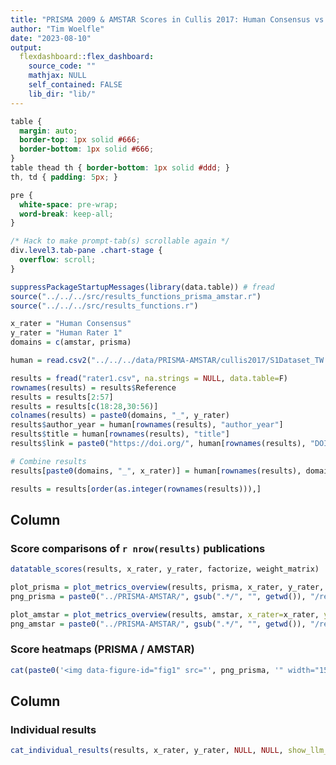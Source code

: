 ```yaml
---
title: "PRISMA 2009 & AMSTAR Scores in Cullis 2017: Human Consensus vs Human Rater 1"
author: "Tim Woelfle"
date: "2023-08-10"
output: 
  flexdashboard::flex_dashboard:
    source_code: ""
    mathjax: NULL
    self_contained: FALSE
    lib_dir: "lib/"
---
```


```css
table {
  margin: auto;
  border-top: 1px solid #666;
  border-bottom: 1px solid #666;
}
table thead th { border-bottom: 1px solid #ddd; }
th, td { padding: 5px; }

pre {
  white-space: pre-wrap;
  word-break: keep-all;
}

/* Hack to make prompt-tab(s) scrollable again */
div.level3.tab-pane .chart-stage {
  overflow: scroll;
}
```

```r
suppressPackageStartupMessages(library(data.table)) # fread
source("../../../src/results_functions_prisma_amstar.r")
source("../../../src/results_functions.r")

x_rater = "Human Consensus"
y_rater = "Human Rater 1"
domains = c(amstar, prisma)

human = read.csv2("../../../data/PRISMA-AMSTAR/cullis2017/S1Dataset_TW.csv", row.names = 1, na.strings = NULL)

results = fread("rater1.csv", na.strings = NULL, data.table=F)
rownames(results) = results$Reference
results = results[2:57]
results = results[c(18:28,30:56)]
colnames(results) = paste0(domains, "_", y_rater)
results$author_year = human[rownames(results), "author_year"]
results$title = human[rownames(results), "title"]
results$link = paste0("https://doi.org/", human[rownames(results), "DOI"])

# Combine results
results[paste0(domains, "_", x_rater)] = human[rownames(results), domains]

results = results[order(as.integer(rownames(results))),]
```

Column {data-width=55}
-------------------------------------

### Score comparisons of `r nrow(results)` publications

```r
datatable_scores(results, x_rater, y_rater, factorize, weight_matrix)
```

```r
plot_prisma = plot_metrics_overview(results, prisma, x_rater, y_rater, factorize, weight_matrix, nrow=6, ncol=5)
png_prisma = paste0("../PRISMA-AMSTAR/", gsub(".*/", "", getwd()), "/results/human_consensus_27_domains_3_options.png")

plot_amstar = plot_metrics_overview(results, amstar, x_rater=x_rater, y_rater=y_rater, factorize, weight_matrix, nrow=4)
png_amstar = paste0("../PRISMA-AMSTAR/", gsub(".*/", "", getwd()), "/results/human_consensus_11_domains_3_options.png")
```

### Score heatmaps (<a onclick="$('p.image-container')[0].style = 'background: url(&quot;`r png_prisma`&quot;) center center / contain no-repeat;'; $('p.image-container img')[0].src = &quot;`r png_prisma`&quot;;" style="cursor: pointer">PRISMA</a> / <a onclick="$('p.image-container')[0].style = 'background: url(&quot;`r png_amstar`&quot;) center center / contain no-repeat;'; $('p.image-container img')[0].src = &quot;`r png_amstar`&quot;;" style="cursor: pointer">AMSTAR</a>) {data-height=720}

```r
cat(paste0('<img data-figure-id="fig1" src="', png_prisma, '" width="1536" onclick="window.open(this.src)" style="cursor: pointer">'))
```

Column {data-width=45}
-------------------------------------

### Individual results

```r
cat_individual_results(results, x_rater, y_rater, NULL, NULL, show_llm_message=F)
```
